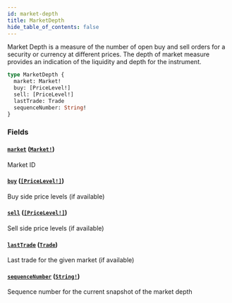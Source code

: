 ```yaml
---
id: market-depth
title: MarketDepth
hide_table_of_contents: false
---
```



Market Depth is a measure of the number of open buy and sell orders for a security or currency at different prices.
The depth of market measure provides an indication of the liquidity and depth for the instrument.

```graphql
type MarketDepth {
  market: Market!
  buy: [PriceLevel!]
  sell: [PriceLevel!]
  lastTrade: Trade
  sequenceNumber: String!
}
```


### Fields

#### [`market`](#) ([`Market!`](/docs/testnet/graphql/objects/market))

Market ID


#### [`buy`](#) ([`[PriceLevel!]`](/docs/testnet/graphql/objects/price-level))

Buy side price levels (if available)


#### [`sell`](#) ([`[PriceLevel!]`](/docs/testnet/graphql/objects/price-level))

Sell side price levels (if available)


#### [`lastTrade`](#) ([`Trade`](/docs/testnet/graphql/objects/trade))

Last trade for the given market (if available)


#### [`sequenceNumber`](#) ([`String!`](/docs/testnet/graphql/scalars/string))

Sequence number for the current snapshot of the market depth




